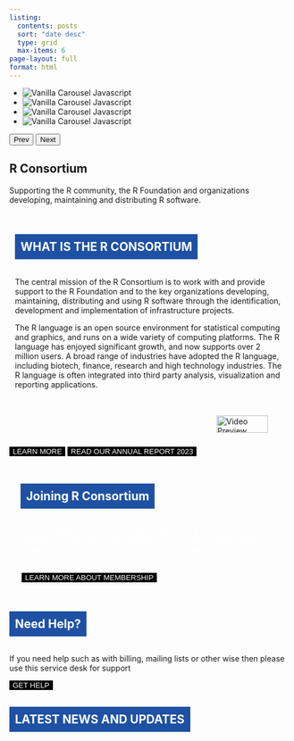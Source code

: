 ```yaml
---
listing:
  contents: posts
  sort: "date desc"
  type: grid
  max-items: 6
page-layout: full
format: html
---
```

<style>
@keyframes slideInFromLeft {
  0% {
    transform: translateX(-100%);
    opacity: 0;
  }
  100% {
    transform: translateX(0);
    opacity: 1;
  }
}
.animate-slideInFromLeft {
  opacity: 0;
  animation: slideInFromLeft 1s forwards;
}
.scroll-title {
  background-color: rgb(30, 81, 164);
  color: white;
  display: inline-block;
  padding: 10px;
  cursor: pointer;
}

.darkButton {
  background-color: black; 
  color: #fff; 
  border: none; 
  transition: background-color 0.3s, color 0.3s; 
}
.darkButton a {
  color: inherit; 
  text-decoration: none;
}
.darkButton:hover {
  background-color: rgb(30, 81, 164); 
  color: white;
}
.darkButton:hover a{
  color: 
}
.joiningRButton {
  background-color: black; 
  color: #fff; 
  border: 2px solid white; 
  transition: background-color 0.3s, color 0.3s; 
}
.joiningRButton a {
  color: inherit; 
  text-decoration: none;
}
.joiningRButton:hover {
  background-color: white; 
  color: black;
}
.joiningRButton:hover a {
  color: black;
}
.joining-r-section {
  background-image: url('joining-r-consoritum-bg.webp');
  background-size: cover;
  background-position: center;
  background-repeat: no-repeat;
  padding: 20px;
  color: white; 
  
}

</style>

<div class="tour__gallery">
<ul class="picture__slider">
<li class="carousel__image">
<img src="images/carousel/rcon_member_bg1.webp" alt="Vanilla Carousel Javascript" />
</li>
<li class="carousel__image">
<img src="images/carousel/rcon_slide_bg2.webp" alt="Vanilla Carousel Javascript" />
</li>
<li class="carousel__image">
<img src="images/carousel/rcon_slide_bg2b.webp" alt="Vanilla Carousel Javascript" />
</li>
<li class="carousel__image">
<img src="images/carousel/IMG_5390-1024x716-1.webp" alt="Vanilla Carousel Javascript" />
</li>
</ul>
<div class="controls">
<button class="btn--prev is-hidden">Prev
</button>
<button class="btn--next">Next 
</button>
</div>
</div>

<section id="hero">
    <h2>R Consortium</h2>
    <p>Supporting the R community, the R Foundation and organizations developing, maintaining and distributing R software.</p>
</section>

<section class="what-is-r-section" id="what-is-r">
  <div style="display: flex; flex-wrap: wrap;">
  <div style="flex: 2; min-width: 300px; padding: 10px; align-items: center;">
  <h2 class="scroll-title" >WHAT IS THE R CONSORTIUM</h2>
  <p>The central mission of the R Consortium is to work with and provide support to the R Foundation and to the key organizations developing, maintaining, distributing and using R software through the identification, development and implementation of infrastructure projects.</p>
  <p>The R language is an open source environment for statistical computing and graphics, and runs on a wide variety of computing platforms. The R language has enjoyed significant growth, and now supports over 2 million users. A broad range of industries have adopted the R language, including biotech, finance, research and high technology industries. The R language is often integrated into third party analysis, visualization and reporting applications.</p>
  </div>
  <div style="flex: 1; min-width: 300px; padding: 20px; border; display: flex; justify-content: flex-end; align-items: end;">
  <a class="video-popup" href="https://www.youtube.com/watch?v=XcBLEVknqvY" target="blank">
  <img src="images/rcon_video_preview.png" alt="Video Preview" style="width: 90%; height: auto; cursor: pointer; margin-left: 1%">
  </a>
  </div>
  </div>
<button class="darkButton"><a href="about/index.qmd" style="text-decoration: none;">LEARN MORE</a></button>
<button class="darkButton"><a href="rc-docs/RC-AR-2023_Final-Draft_1-30-24.pdf" style="text-decoration: none;">READ OUR ANNUAL REPORT 2023</a></button>

</section>

<section class="joining-r-section" id="joining-r">
<h2 class="scroll-title"  style="border:none;">Joining R Consortium</h2>

<p>
Industry-leading organizations have joined the R Consortium to support an open source governance and foundation model to provide support to the R community, the R Foundation and groups and individuals, using, maintaining and distributing R software.
</p>

<button class="joiningRButton"><a href="about/join.qmd" style="text-decoration: none;">LEARN MORE ABOUT MEMBERSHIP</a></button>

</section>

<section class="need-help-section" id="need-help">
<h2 class="scroll-title" >Need Help?</h2>
<p>
If you need help such as with billing, mailing lists or other wise then please use this service desk for support
</p>
<button class="darkButton"><a href="https://members.r-consortium.org/" style="text-decoration: none;">GET HELP</a></button>
</section>

<section id="latest-news">
<h2 class="scroll-title">LATEST NEWS AND UPDATES</h2>
</section>

<script>

document.addEventListener("DOMContentLoaded", function() {
  const scrollTitles = document.querySelectorAll(".scroll-title");

  function isElementInViewport(el) {
    const rect = el.getBoundingClientRect();
    return (
      rect.top >= 0 &&
      rect.left >= 0 &&
      rect.bottom <= (window.innerHeight || document.documentElement.clientHeight) &&
      rect.right <= (window.innerWidth || document.documentElement.clientWidth)
    );
  }

  function checkAnimations() {
    scrollTitles.forEach(el => {
      if (isElementInViewport(el)) {
        el.classList.add("animate-slideInFromLeft");
      }
    });
  }

  window.addEventListener("scroll", checkAnimations);
  checkAnimations(); 
});

document.addEventListener("DOMContentLoaded", function() {
  const scrollTitles = document.querySelectorAll(".scroll-title");

  scrollTitles.forEach(el => {
    el.addEventListener("click", function() {
      const targetId = this.getAttribute("data-target");
      const targetSection = document.getElementById(targetId);

      if (targetSection) {
        targetSection.scrollIntoView({ behavior: "smooth" });
      }
    });
  });
});
document.getElementById('scroll-to-hero').addEventListener('click', function() {
    document.getElementById('hero').scrollIntoView({ behavior: 'smooth' });
});
</script>

<script>
const trackContainer = document.querySelector('.picture__slider');
const carouselImage = document.querySelectorAll('.carousel__image');
const btnPrev = document.querySelector('.btn--prev');
const btnNext = document.querySelector('.btn--next');
let amountToMove = carouselImage[0].offsetWidth;

window.addEventListener('resize',() => {
	amountToMove = carouselImage[0].offsetWidth;
})

let count = 0;
btnNext.addEventListener('click', function() {
	if(count >= carouselImage.length-1 ) return;
	count++;
	let imgSrc = carouselImage[count].firstElementChild;
	if(imgSrc.getAttribute('src') === "") {
		imgSrc.setAttribute('src',imgSrc.dataset.src);
	}
	trackContainer.style.transition = "transform 0.5s ease-in-out"
	trackContainer.style.transform = 'translateX(-' + amountToMove * count + 'px)';
	btnShowHide(count);
});

window.addEventListener('resize',() => {
	const widthGallery = document.querySelector('.tour__gallery').offsetWidth;
	trackContainer.style.transition = "none"
	trackContainer.style.transform = 'translateX(-' + amountToMove * count + 'px)';
	/*if(count === carouselImage.length-1) {
		trackContainer.style.transform = 'translateX(-' + amountToMove * count + 'px)';
	}*/
});

btnPrev.addEventListener('click', function() {
	if(count === 0 ) return;
	count--;
	trackContainer.style.transition = "transform 0.5s ease-in-out"
	trackContainer.style.transform = 'translateX(-' + amountToMove * count + 'px)';
	btnShowHide(count);
});



function btnShowHide(count) {
	if(count === 0) {
		btnPrev.classList.add('is-hidden');
		btnNext.classList.remove('is-hidden');
	}
	else if(count === carouselImage.length-1) {
		btnPrev.classList.remove('is-hidden');
		btnNext.classList.add('is-hidden');
	}
	else {
		btnPrev.classList.remove('is-hidden');
		btnNext.classList.remove('is-hidden');
	}
}
</script>
